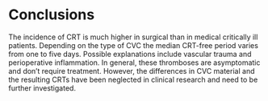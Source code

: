 # Conclusions

The incidence of CRT is much higher in surgical than in medical critically ill patients.
Depending on the type of CVC the median CRT-free period varies from one to five days.
Possible explanations include vascular trauma and perioperative inflammation.
In general, these thromboses are asymptomatic and don't require treatment.
However, the differences in CVC material and the resulting CRTs have been neglected in clinical research and need to be further investigated.
